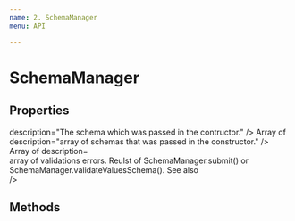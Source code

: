 ```yaml
---
name: 2. SchemaManager
menu: API

---
```



# SchemaManager

## Properties

<ApiHeader>
  <ApiProp
  name="name"
  type="string"
  description="Name of the schema. Mandatory, if the schema should be used as a subschema."
  />
  <ApiProp
  name="schema"
  type=<Link link="/docs-9-1-schema" text="ISchema" sameTab/>
  description="The schema which was passed in the contructor."
  />
  <ApiProp
  name="schemaList"
  type=<span>Array of <Link link="/docs-9-1-schema" text="ISchema" sameTab/></span>
  description="array of schemas that was passed in the constructor."
  />
  <ApiProp
  name="validationErrors"
  type=<span>Array of <Link link="/docs-9-1-types#ivalidationerror" text="IValidationError" sameTab/></span>
  description=<div>array of validations errors. Reulst of SchemaManager.submit() or SchemaManager.validateValuesSchema(). See also <Link link="/docs-3-validation" text="Validation"/></div>
  />
  <ApiProp
  name="errors"
  type="Array"
  description="Array of structural errors in the schema. Result of SchemaManager.checkSchema()."
  />
  <ApiProp
  name="dataStateChanged"
  def="false"
  type="boolean"
  description="When the values has been edited by a user, dataStateChanged changes to true. It changes back to false only after:  1. succesful submit 2. cancelValues() method."
  />
</ApiHeader>

## Methods

<ApiHeader isEvents>
  <ApiProp
  name="constructor"
  parameter={['schema', 'Schema-definition', 'schemaList', 'List of subschemas']}
  description="The constructor of SchemaManager."
  />
  <ApiProp
  name="render"
  parameter={['callback', 'function to execute after render.']}
  description="Renders the form."
  />
  <ApiProp
  name="renderComponent"
  parameter={['component', 'component to render', 'callback', 'callback: function to execute after render.']}
  description="Renders a single component."
  />
  <ApiProp
  name="renderComponents"
  parameter={['array of components', 'components to render', 'callback', 'callback: function to execute after render.']}
  description="Renders a single component."
  />
  <ApiProp
  name="focusComponent"
  parameter={['component', 'component to focus', 'makeComponentVisible', 'If true calls makeComponentVisible function (default true).']}
  description="Set the focus to a input-component."
  />
  <ApiProp
  name="makeComponentVisible"
  parameter={['component', 'component to make visible.']}
  description="If the specified component is not visible because it's in a tab which is not active, or a panel which is collapsed, this method will make it visible by activating the tab or expanding the panel."
  />
  <ApiProp
  name="submit"
  parameter="none"
  description="validates the values. Return true , if successful and calls the onSubmit event of the schema and sets dataStateChanged to false."
  />
  <ApiProp
  name="cancelValues"
  parameter="none"
  description="Reverts back the values to the initial values or the values since the last submit."
  />
  <ApiProp
  name="getComponentById"
  parameter={['id', '(string) key of component']}
  description="Returns a component or undefined."
  />
  <ApiProp
  name="getComponentByFieldPath"
  parameter={['fieldPath', '(string) field path']}
  description="Finds a component by field path. If the field is in a subschema add the subschema field (e.g. address.name). Returns a component or undefined."
  />
  <ApiProp
  name="clearValueErrors"
  parameter="none"
  description="Clears the validation errors."
  />
  <ApiProp
  name="validateValuesSchema"
  parameter="none"
  description="Validates the current values. Fills the validationErrors array with errors. Returns true, if no validation errors."
  />
  <ApiProp
  name="getSchemaValue"
  parameter={['component', 'component to query for the value', 'arrayId', 'Record Id if value is in Subschema Array']}
  description="Returns the value of a component."
  />
  <ApiProp
  name="updateValue"
  parameter={['field', '(string) fieldname', 'value', 'Value to update']}
  description="Update the value in the schema by the field. Always call this method if you want to update a value in the schema and want to validate. See also updateSchemaValue"
  />
  <ApiProp
  name="updateSchemaValue"
  parameter={['component', 'component to update the value', 'value', 'Value to update', 'arrayId', 'Record Id if value is in Subschema Array']}
  description="Update the value in the schema by component. Always call this method if you want to update a value in the schema and want to validate. Besides this, this also does the following (if defined): 1. calls the onBeforChange event, 2. applies any modifiers, 3. validates the value, 4. calls the onChange event of the component and of the schema."
  />
  <ApiProp
  name="changeExpanded"
  parameter={['component', '(IComponentExpansionPanel) ExpansionPanel to expand', 'expanded', '(boolean) expand / collapse']}
  description="Expand / collapse a ExpansionPanel by code. "
  />
  <ApiProp
  name="changeActiveTab"
  parameter={['component', '(IComponentTabs) Tabs Component', 'activeTab', '(number) index of tab to be activated (beginning from 0)']}
  description="Activate a tab page by code. "
  />
  <ApiProp
  name="checkSchema"
  parameter="none"
  description="Check the schema for any structural errors. Returns the errors array, if there are errors."
  />


</ApiHeader>

